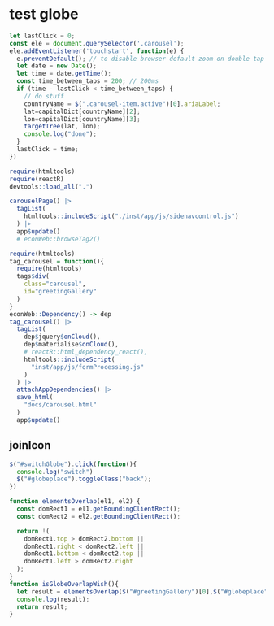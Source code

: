 
# test globe

```js
let lastClick = 0;
const ele = document.querySelector('.carousel');
ele.addEventListener('touchstart', function(e) {
  e.preventDefault(); // to disable browser default zoom on double tap
  let date = new Date();
  let time = date.getTime();
  const time_between_taps = 200; // 200ms
  if (time - lastClick < time_between_taps) {
    // do stuff
    countryName = $(".carousel-item.active")[0].ariaLabel;
    lat=capitalDict[countryName][2];
    lon=capitalDict[countryName][3];
    targetTree(lat, lon);
    console.log("done");
  }
  lastClick = time;
})
```




```r
require(htmltools)
require(reactR)
devtools::load_all(".")

carouselPage() |> 
  tagList(
    htmltools::includeScript("./inst/app/js/sidenavcontrol.js")
  ) |>
  app$update()
  # econWeb::browseTag2()
```



```r
require(htmltools)
tag_carousel = function(){
  require(htmltools)
  tags$div(
    class="carousel",
    id="greetingGallery"
  )
}
econWeb::Dependency() -> dep
tag_carousel() |>
  tagList(
    dep$jquery$onCloud(),
    dep$materialise$onCloud(),
    # reactR::html_dependency_react(),
    htmltools::includeScript(
      "inst/app/js/formProcessing.js"
    )
  ) |>
  attachAppDependencies() |>
  save_html(
    "docs/carousel.html"
  )
  app$update()
```

## joinIcon


```js
$("#switchGlobe").click(function(){
  console.log("switch")
  $("#globeplace").toggleClass("back");
})

```


```js
function elementsOverlap(el1, el2) {
  const domRect1 = el1.getBoundingClientRect();
  const domRect2 = el2.getBoundingClientRect();

  return !(
    domRect1.top > domRect2.bottom ||
    domRect1.right < domRect2.left ||
    domRect1.bottom < domRect2.top ||
    domRect1.left > domRect2.right
  );
}
function isGlobeOverlapWish(){
  let result = elementsOverlap($("#greetingGallery")[0],$("#globeplace")[0])
  console.log(result);
  return result;
}
```







